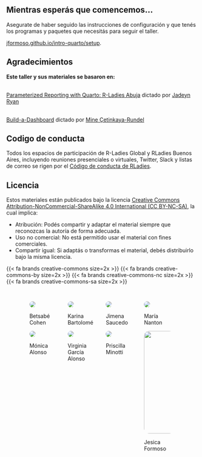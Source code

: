 ## Mientras esperás que comencemos...

Asegurate de haber seguido las instrucciones de configuración y que tenés los programas y paquetes que necesitás para seguir el taller.

[jformoso.github.io/intro-quarto/setup](https://jformoso.github.io/intro-quarto/setup).

## Agradecimientos

**Este taller y sus materiales se basaron en:**

\
[Parameterized Reporting with Quarto: R-Ladies Abuja](https://github.com/jadeynryan/parameterized-quarto-workshop) dictado por [Jadeyn Ryan](https://jadeyryan.com/)

\
[Build-a-Dashboard](https://posit-conf-2024.github.io/quarto-dashboards/) dictado por [Mine Çetinkaya-Rundel](https://mine-cr.com/)

## Codigo de conducta

Todos los espacios de participación de R-Ladies Global y RLadies Buenos Aires, incluyendo reuniones presenciales o virtuales, Twitter, Slack y listas de correo se rigen por el [Código de conducta de RLadies](https://github.com/rladies/.github/blob/master/CODE_OF_CONDUCT.md#spanish).

## Licencia

Estos materiales están publicados bajo la licencia [Creative Commons Attribution-NonCommercial-ShareAlike 4.0 International (CC BY-NC-SA)](https://creativecommons.org/licenses/by-nc-sa/4.0/), la cual implica:

-   Atribución: Podés compartir y adaptar el material siempre que reconozcas la autoría de forma adecuada.
-   Uso no comercial: No está permitido usar el material con fines comerciales.
-   Compartir igual: Si adaptás o transformas el material, debés distribuirlo bajo la misma licencia.

{{< fa brands creative-commons size=2x >}} {{< fa brands creative-commons-by size=2x >}} {{< fa brands creative-commons-nc size=2x >}} {{< fa brands creative-commons-sa size=2x >}}

## 

::: columns
::: {.column width="10%"}
:::

::: {.column width="20%"}
![](images/betsy2.png){style="border-radius:1em;margin-top:auto"}

Betsabé Cohen\


![](images/moni.jpg){style="border-radius:1em;margin-top:auto"}

Mónica Alonso
:::

::: {.column width="20%"}
![](images/kari.jpg){style="border-radius:1em;margin-top:auto"}

Karina Bartolomé

![](images/vir.jpg){style="border-radius:1em;margin-top:auto"}

Virginia García Alonso
:::

::: {.column width="20%"}
![](images/Jime.jpg){style="border-radius:1em;margin-top:auto"}

Jimena Saucedo

![](images/pri.jpg){style="border-radius:1em;margin-top:auto"}

Priscilla Minotti




:::

::: {.column width="20%"}
![](images/maria.jpg){style="border-radius:1em;margin-top:auto"}

María Nanton

![](images/jesi.png){style="border-radius:1em;margin-top:auto" width="270"}

Jesica Formoso
:::

::: {.column width="10%"}
:::
:::
